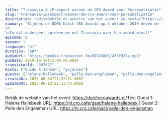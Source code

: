 ```yaml
---
title: "Transavia & iProspect winnen de CRO Award voor Personalisatie"
slug: "transavia-iprospect-winnen-de-cro-award-voor-personalisatie"
description: "<div>Bekijk de website van het event: <a href=\"https://dutchcroawards.nl/\">https://dutchcroawards.nl/</a>Test Guest 1: Helene Hallebeek URL: https://nl.cro.cafe/gast/helene-hallebeek | Guest 2: Pelle den Engelsman URL: https://nl.cro.cafe/gast/pelle-den-engelsman&nbsp;</div>"
summary: "Tijdens de DDMA Dutch CRO Awards op 3 oktober 2019 deden we live verslag vanaf het event.\n\nIn dit onderdeel spreken we met Transavia over hun award winst!"
episode: 0
season: 1
language: "nl"
duration: "607"
audioUrl: "https://media.transistor.fm/65976005/473f927a.mp3"
pubDate: 2019-10-16T13:00:00.000Z
transistorId: "397677"
hosts: ["Guido X Jansen", "gxjansen"]
guests: ["helene-hallebeek", "pelle-den-engelsman", "pelle-den-engelsman", "helene-hallebeek"]
createdAt: 2025-06-04T21:37:51.000Z
updatedAt: 2025-06-12T21:13:43.000Z
---
```


Bekijk de website van het event: <a href="https://dutchcroawards.nl/">https://dutchcroawards.nl/</a>Test Guest 1: Helene Hallebeek URL: https://nl.cro.cafe/gast/helene-hallebeek | Guest 2: Pelle den Engelsman URL: https://nl.cro.cafe/gast/pelle-den-engelsman&nbsp;
